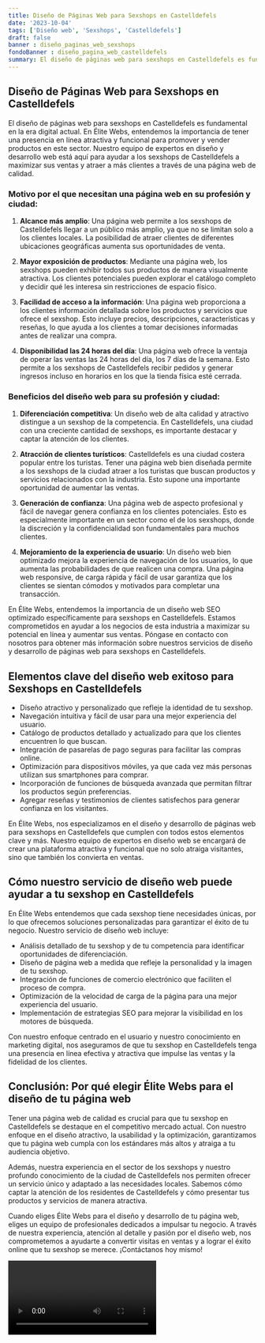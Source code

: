 ```yaml
---
title: Diseño de Páginas Web para Sexshops en Castelldefels
date: '2023-10-04'
tags: ['Diseño web', 'Sexshops', 'Castelldefels']
draft: false
banner : diseño_paginas_web_sexshops
fondoBanner : diseño_pagina_web_castelldefels
summary: El diseño de páginas web para sexshops en Castelldefels es fundamental en la era digital actual. En Élite Webs, entendemos la importancia de tener una presencia en línea atractiva y funcional para promover y vender productos en este sector. Nuestro equipo de expertos en diseño y desarrollo web está aquí para ayudar a los sexshops de Castelldefels a maximizar sus ventas y atraer a más clientes a través de una página web de calidad.
---
```


## Diseño de Páginas Web para Sexshops en Castelldefels

El diseño de páginas web para sexshops en Castelldefels es fundamental en la era digital actual. En Élite Webs, entendemos la importancia de tener una presencia en línea atractiva y funcional para promover y vender productos en este sector. Nuestro equipo de expertos en diseño y desarrollo web está aquí para ayudar a los sexshops de Castelldefels a maximizar sus ventas y atraer a más clientes a través de una página web de calidad.

### Motivo por el que necesitan una página web en su profesión y ciudad:

1. **Alcance más amplio**: Una página web permite a los sexshops de Castelldefels llegar a un público más amplio, ya que no se limitan solo a los clientes locales. La posibilidad de atraer clientes de diferentes ubicaciones geográficas aumenta sus oportunidades de venta.

2. **Mayor exposición de productos**: Mediante una página web, los sexshops pueden exhibir todos sus productos de manera visualmente atractiva. Los clientes potenciales pueden explorar el catálogo completo y decidir qué les interesa sin restricciones de espacio físico.

3. **Facilidad de acceso a la información**: Una página web proporciona a los clientes información detallada sobre los productos y servicios que ofrece el sexshop. Esto incluye precios, descripciones, características y reseñas, lo que ayuda a los clientes a tomar decisiones informadas antes de realizar una compra.

4. **Disponibilidad las 24 horas del día**: Una página web ofrece la ventaja de operar las ventas las 24 horas del día, los 7 días de la semana. Esto permite a los sexshops de Castelldefels recibir pedidos y generar ingresos incluso en horarios en los que la tienda física esté cerrada.

### Beneficios del diseño web para su profesión y ciudad:

1. **Diferenciación competitiva**: Un diseño web de alta calidad y atractivo distingue a un sexshop de la competencia. En Castelldefels, una ciudad con una creciente cantidad de sexshops, es importante destacar y captar la atención de los clientes.

2. **Atracción de clientes turísticos**: Castelldefels es una ciudad costera popular entre los turistas. Tener una página web bien diseñada permite a los sexshops de la ciudad atraer a los turistas que buscan productos y servicios relacionados con la industria. Esto supone una importante oportunidad de aumentar las ventas.

3. **Generación de confianza**: Una página web de aspecto profesional y fácil de navegar genera confianza en los clientes potenciales. Esto es especialmente importante en un sector como el de los sexshops, donde la discreción y la confidencialidad son fundamentales para muchos clientes.

4. **Mejoramiento de la experiencia de usuario**: Un diseño web bien optimizado mejora la experiencia de navegación de los usuarios, lo que aumenta las probabilidades de que realicen una compra. Una página web responsive, de carga rápida y fácil de usar garantiza que los clientes se sientan cómodos y motivados para completar una transacción.

En Élite Webs, entendemos la importancia de un diseño web SEO optimizado específicamente para sexshops en Castelldefels. Estamos comprometidos en ayudar a los negocios de esta industria a maximizar su potencial en línea y aumentar sus ventas. Póngase en contacto con nosotros para obtener más información sobre nuestros servicios de diseño y desarrollo de páginas web para sexshops en Castelldefels.

<GifSeo />

<Cta />

## Elementos clave del diseño web exitoso para Sexshops en Castelldefels

- Diseño atractivo y personalizado que refleje la identidad de tu sexshop.
- Navegación intuitiva y fácil de usar para una mejor experiencia del usuario.
- Catálogo de productos detallado y actualizado para que los clientes encuentren lo que buscan.
- Integración de pasarelas de pago seguras para facilitar las compras online.
- Optimización para dispositivos móviles, ya que cada vez más personas utilizan sus smartphones para comprar.
- Incorporación de funciones de búsqueda avanzada que permitan filtrar los productos según preferencias.
- Agregar reseñas y testimonios de clientes satisfechos para generar confianza en los visitantes.

En Élite Webs, nos especializamos en el diseño y desarrollo de páginas web para sexshops en Castelldefels que cumplen con todos estos elementos clave y más. Nuestro equipo de expertos en diseño web se encargará de crear una plataforma atractiva y funcional que no solo atraiga visitantes, sino que también los convierta en ventas.

## Cómo nuestro servicio de diseño web puede ayudar a tu sexshop en Castelldefels

En Élite Webs entendemos que cada sexshop tiene necesidades únicas, por lo que ofrecemos soluciones personalizadas para garantizar el éxito de tu negocio. Nuestro servicio de diseño web incluye:

- Análisis detallado de tu sexshop y de tu competencia para identificar oportunidades de diferenciación.
- Diseño de página web a medida que refleje la personalidad y la imagen de tu sexshop.
- Integración de funciones de comercio electrónico que faciliten el proceso de compra.
- Optimización de la velocidad de carga de la página para una mejor experiencia del usuario.
- Implementación de estrategias SEO para mejorar la visibilidad en los motores de búsqueda.

Con nuestro enfoque centrado en el usuario y nuestro conocimiento en marketing digital, nos aseguramos de que tu sexshop en Castelldefels tenga una presencia en línea efectiva y atractiva que impulse las ventas y la fidelidad de los clientes.

## Conclusión: Por qué elegir Élite Webs para el diseño de tu página web

Tener una página web de calidad es crucial para que tu sexshop en Castelldefels se destaque en el competitivo mercado actual. Con nuestro enfoque en el diseño atractivo, la usabilidad y la optimización, garantizamos que tu página web cumpla con los estándares más altos y atraiga a tu audiencia objetivo.

Además, nuestra experiencia en el sector de los sexshops y nuestro profundo conocimiento de la ciudad de Castelldefels nos permiten ofrecer un servicio único y adaptado a las necesidades locales. Sabemos cómo captar la atención de los residentes de Castelldefels y cómo presentar tus productos y servicios de manera atractiva.

Cuando eliges Élite Webs para el diseño y desarrollo de tu página web, eliges un equipo de profesionales dedicados a impulsar tu negocio. A través de nuestra experiencia, atención al detalle y pasión por el diseño web, nos comprometemos a ayudarte a convertir visitas en ventas y a lograr el éxito online que tu sexshop se merece. ¡Contáctanos hoy mismo!

<Video />

<CtaBot job='Sexshops' city='Castelldefels'/>

<Gmaps query='Castelldefels+españa+maps' />